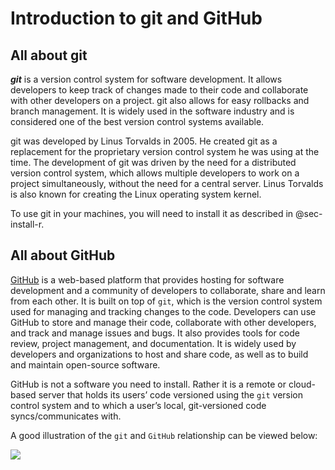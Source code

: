 # Introduction to git and GitHub {#sec-intro-git}

## All about git {#sec-all-about-git}

***git*** is a version control system for software development. It allows developers to keep track of changes made to their code and collaborate with other developers on a project. git also allows for easy rollbacks and branch management. It is widely used in the software industry and is considered one of the best version control systems available.

git was developed by Linus Torvalds in 2005. He created git as a replacement for the proprietary version control system he was using at the time. The development of git was driven by the need for a distributed version control system, which allows multiple developers to work on a project simultaneously, without the need for a central server. Linus Torvalds is also known for creating the Linux operating system kernel.

To use git in your machines, you will need to install it as described in @sec-install-r.

## All about GitHub {#sec-all-about-github}

[GitHub](https://github.com) is a web-based platform that provides hosting for software development and a community of developers to collaborate, share and learn from each other. It is built on top of `git`, which is the version control system used for managing and tracking changes to the code. Developers can use GitHub to store and manage their code, collaborate with other developers, and track and manage issues and bugs. It also provides tools for code review, project management, and documentation. It is widely used by developers and organizations to host and share code, as well as to build and maintain open-source software.

GitHub is not a software you need to install. Rather it is a remote or cloud-based server that holds its users' code versioned using the `git` version control system and to which a user's local, git-versioned code syncs/communicates with.

A good illustration of the `git` and `GitHub` relationship can be viewed below:

![](images/git_and_github01b.png)


